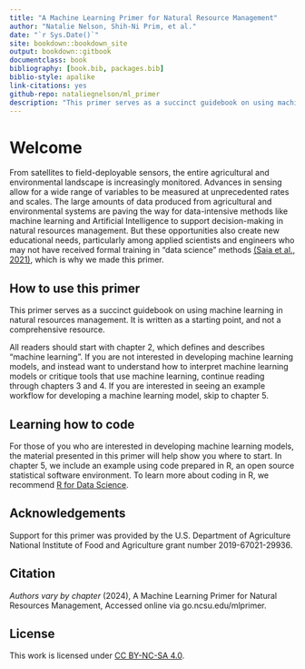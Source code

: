 ```yaml
--- 
title: "A Machine Learning Primer for Natural Resource Management"
author: "Natalie Nelson, Shih-Ni Prim, et al."
date: "`r Sys.Date()`"
site: bookdown::bookdown_site
output: bookdown::gitbook
documentclass: book
bibliography: [book.bib, packages.bib]
biblio-style: apalike
link-citations: yes
github-repo: nataliegnelson/ml_primer
description: "This primer serves as a succinct guidebook on using machine learning in natural resources management."
---
```


# Welcome

From satellites to field-deployable sensors, the entire agricultural and environmental landscape is increasingly monitored. Advances in sensing allow for a wide range of variables to be measured at unprecedented rates and scales. The large amounts of data produced from agricultural and environmental systems are paving the way for data-intensive methods like machine learning and Artificial Intelligence to support decision-making in natural resources management. But these opportunities also create new educational needs, particularly among applied scientists and engineers who may not have received formal training in “data science” methods [(Saia et al., 2021)](https://doi.org/10.1016/j.ecolmodel.2020.109257), which is why we made this primer.

## How to use this primer
This primer serves as a succinct guidebook on using machine learning in natural resources management. It is written as a starting point, and not a comprehensive resource. 

All readers should start with chapter 2, which defines and describes “machine learning”. If you are not interested in developing machine learning models, and instead want to understand how to interpret machine learning models or critique tools that use machine learning, continue reading through chapters 3 and 4. If you are interested in seeing an example workflow for developing a machine learning model, skip to chapter 5. 

## Learning how to code
For those of you who are interested in developing machine learning models, the material presented in this primer will help show you where to start. In chapter 5, we include an example using code prepared in R, an open source statistical software environment. To learn more about coding in R, we recommend [R for Data Science](http://r4ds.hadley.nz/).

## Acknowledgements
Support for this primer was provided by the U.S. Department of Agriculture National Institute of Food and Agriculture grant number 2019-67021-29936.

## Citation
*Authors vary by chapter* (2024), A Machine Learning Primer for Natural Resources Management, Accessed online via go.ncsu.edu/mlprimer. 

## License
This work is licensed under [CC BY-NC-SA 4.0](https://creativecommons.org/licenses/by-nc-sa/4.0/?ref=chooser-v1).  
